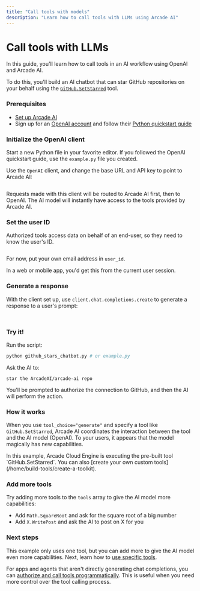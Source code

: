 ```yaml
---
title: "Call tools with models"
description: "Learn how to call tools with LLMs using Arcade AI"
---
```



# Call tools with LLMs

In this guide, you'll learn how to call tools in an AI workflow using OpenAI and Arcade AI.

To do this, you'll build an AI chatbot that can star GitHub repositories on your behalf using the [`GitHub.SetStarred`](/integrations/toolkits/Github/github#setstarred) tool.

<Steps>

### Prerequisites

- [Set up Arcade AI](/home/quickstart)
- Sign up for an [OpenAI account](https://platform.openai.com/signup) and follow their [Python quickstart guide](https://platform.openai.com/docs/quickstart?language-preference=python)

### Initialize the OpenAI client

Start a new Python file in your favorite editor. If you followed the OpenAI quickstart guide, use the `example.py` file you created.

Use the `OpenAI` client, and change the base URL and API key to point to Arcade AI:

```python file=<rootDir>/examples/code/home/use-tools/call-tools-with-llms/github_stars_chatbot.py#L1-L8 {1,6-7}

```

Requests made with this client will be routed to Arcade AI first, then to OpenAI. The AI model will instantly have access to the tools provided by Arcade AI.

### Set the user ID

Authorized tools access data on behalf of an end-user, so they need to know the user's ID.

```python file=<rootDir>/examples/code/home/use-tools/call-tools-with-llms/github_stars_chatbot.py#L10-L11

```

For now, put your own email address in `user_id`.

In a web or mobile app, you'd get this from the current user session.

### Generate a response

With the client set up, use `client.chat.completions.create` to generate a response to a user's prompt:

```python file=<rootDir>/examples/code/home/use-tools/call-tools-with-llms/github_stars_chatbot.py#L13-

```

<ToggleContent showText="Click to view the full example" hideText="Hide example">

```python file=<rootDir>/examples/code/home/use-tools/call-tools-with-llms/github_stars_chatbot.py

```

</ToggleContent>

### Try it!

Run the script:

```bash
python github_stars_chatbot.py # or example.py
```

Ask the AI to:

```
star the ArcadeAI/arcade-ai repo
```

You'll be prompted to authorize the connection to GitHub, and then the AI will perform the action.

</Steps>

### How it works

When you use `tool_choice="generate"` and specify a tool like `GitHub.SetStarred`, Arcade AI coordinates the interaction between the tool and the AI model (OpenAI). To your users, it appears that the model magically has new capabilities.

<Note>
  In this example, Arcade Cloud Engine is executing the pre-built tool
  `GitHub.SetStarred`. You can also [create your own custom
  tools](/home/build-tools/create-a-toolkit).
</Note>

### Add more tools

Try adding more tools to the `tools` array to give the AI model more capabilities:

- Add `Math.SquareRoot` and ask for the square root of a big number
- Add `X.WritePost` and ask the AI to post on X for you

### Next steps

This example only uses one tool, but you can add more to give the AI model even more capabilities. Next, learn how to [use specific tools](specify-tools).

For apps and agents that aren't directly generating chat completions, you can [authorize and call tools programmatically](/home/use-tools/call-tools-directly). This is useful when you need more control over the tool calling process.
